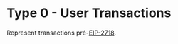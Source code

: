 # Type 0 - User Transactions

Represent transactions pré-[EIP-2718](https://eips.ethereum.org/EIPS/eip-2718).


